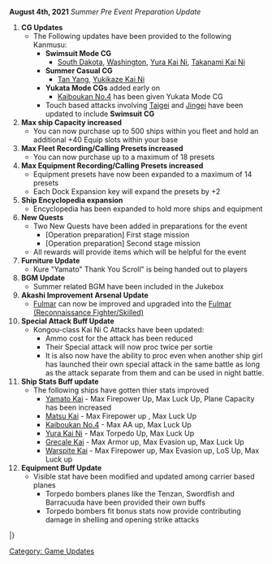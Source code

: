 '''August 4th, 2021''' ''Summer Pre Event Preparation Update''

# '''CG Updates'''
#* The Following updates have been provided to the following Kanmusu:
#** '''Swimsuit Mode CG'''
#*** [[South Dakota]], [[Washington]], [[Yura Kai Ni]], [[Takanami Kai Ni]]
#** '''Summer Casual CG'''
#*** [[Tan Yang]], [[Yukikaze Kai Ni]]
#** '''Yukata Mode CGs''' added early on
#*** [[Kaiboukan No.4]] has been given Yukata Mode CG
#** Touch based attacks involving [[Taigei]] and [[Jingei]] have been updated to include '''Swimsuit CG'''
# '''Max ship Capacity increased'''
#* You can now purchase up to 500 ships within you fleet and hold an additional +40 Equip slots within your base
# '''Max Fleet Recording/Calling Presets increased'''
#* You can now purchase up to a maximum of 18 presets
# '''Max Equipment Recording/Calling Presets increased'''
#* Equipment presets have now been expanded to a maximum of 14 presets
#* Each Dock Expansion key will expand the presets by +2
# '''Ship Encyclopedia expansion'''
#* Encyclopedia has been expanded to hold more ships and equipment
# '''New Quests'''
#* Two New Quests have been added in preparations for the event
#** [Operation preparation] First stage mission
#** [Operation preparation] Second stage mission
#* All rewards will provide items which will be helpful for the event
# '''Furniture Update'''
#* Kure "Yamato" Thank You Scroll" is being handed out to players
# ''' BGM Update'''
#* Summer related BGM have been included in the Jukebox
# '''Akashi Improvement Arsenal Update'''
#* [[Fulmar]] can now be improved and upgraded into the [[Fulmar (Reconnaissance Fighter/Skilled)]]
# '''Special Attack Buff Update'''
#* Kongou-class Kai Ni C Attacks have been updated:
#** Ammo cost for the attack has been reduced
#** Their Special attack will now proc twice per sortie
#** It is also now have the ability to proc even when another ship girl has launched their own special attack in the same battle as long as the attack separate from them and can be used in night battle.
# '''Ship Stats Buff update'''
#* The following ships have gotten thier stats improved
#** [[Yamato Kai]] - Max Firepower Up, Max Luck Up, Plane Capacity has been increased
#** [[Matsu Kai]] - Max Firepower up , Max Luck Up
#** [[Kaiboukan No.4]] - Max AA up, Max Luck Up
#** [[Yura Kai Ni]] - Max Torpedo Up, Max Luck Up
#** [[Grecale Kai]] - Max Armor up, Max Evasion up, Max Luck Up
#** [[Warspite Kai]] - Max Firepower up, Max Evasion up, LoS Up, Max Luck up
# '''Equipment Buff Update'''
#* Visible stat have been modified and updated among carrier based planes
#** Torpedo bombers planes like the Tenzan, Swordfish and Barracuuda have been provided their own buffs
#** Torpedo bombers fit bonus stats now provide contributing damage in shelling and opening strike attacks

{{ProtoQuestsHeader}}
{{ProtoQuests
| type = Expedition
| listnum = D42
| reqQuest =
| reqQuest2 =
| reqQuest3 =
| namejp = 【作戦準備】第一段階任務（対潜整備）
| nameen = "Operation Preparation" First Stage Mission (Anti-Submarine Maintenance)
| req =  "Operation Preparation" First Stage Mission: Perform the Expeditions "Defense Mission", "Anti Submarine Mission", Martime Escort Mission, "Supply Line Strengthening Mission", and "Strait Defense Line" and successfully complete them all at least once.
* Complete Expedition 3,4,5,A1, and A2
| fuel = 0
| ammo = 350
| steel = 350
| bauxite = 0
| other = '''Choose between:'''<br/>{{QuestRewardEquip|Type 93 Passive Sonar|qty=3}}{{QuestRewardItem|Development Material|qty=6}} <br> '''Then choose between:'''<br/>{{QuestRewardEquip|Type 94 Depth Charge Projector|}}{{QuestRewardItem|Improvement Material|qty=4}}{{QuestRewardItem|Food Supply Ship Mamiya}}
| notes = 
}}
{{ProtoQuests
| type = Sortie
| listnum = B171
| reqQuest = D42
| reqQuest2 =
| reqQuest3 =
| namejp = 【作戦準備】第二段階任務(対地/対空整備)
| nameen = "Operation Preparation" Second Stage Mission (Surface/Anti-Air Maintenance)
| req = Organize a fleet consisting of 3 Destroyers within the fleet and proceed into the Coastal Refinery Area, Nansei Island Defense Line, Nansei Island Patrol Area, and the Nansei Island Bashi Channel. Within these areas, confront the main enemy fleet and destroy them!
* Organize a fleet with 3 DD and 3 XX and score anS rank on the boss nodes of [[1-3]], [[1-4]], [[2-1]], [[2-2]].
| fuel = 750
| ammo = 750
| steel = 0
| bauxite = 0
| other = '''Choose between:'''<br/>{{QuestRewardEquip|Type 3 Shell|qty=2}}{{QuestRewardEquip|12cm 30-tube Rocket Launcher|qty=3}}{{QuestRewardEquip|Shipborne Model Type 4 20cm Anti-ground Rocket Launcher|qty=2}} <br> '''Then choose between:'''<br/>{{QuestRewardEquip|Daihatsu Landing Craft|qty=2}} {{QuestRewardEquip|25mm Triple Autocannon Mount|qty=2}} {{QuestRewardItem|Emergency Repair Goddess}}
| notes =
}}
|}

[[Category: Game Updates]]